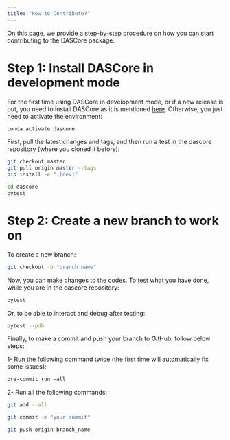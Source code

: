 ```yaml
---
title: "How to Contribute?"
---
```


On this page, we provide a step-by-step procedure on how you can start contributing to the DASCore package.

# Step 1: Install DASCore in development mode

For the first time using DASCore in development mode, or if a new release is out, you need to install DASCore as it is mentioned [here](https://dascore.org/contributing/dev_install.html).
Otherwise, you just need to activate the environment:

```bash
conda activate dascore
```

First, pull the latest changes and tags, and then run a test in the dascore repository (where you cloned it before):

```bash
git checkout master
git pull origin master --tags
pip install -e ".[dev]"
```

```bash
cd dascore
pytest
```


# Step 2: Create a new branch to work on

To create a new branch:

```bash
git checkout -b "branch name"
```

Now, you can make changes to the codes. To test what you have done, while you are in the dascore repository:

```bash
pytest
```

Or, to be able to interact and debug after testing:

```bash
pytest --pdb
```

Finally, to make a commit and push your branch to GitHub, follow below steps:

1- Run the following command twice (the first time will automatically fix some issues):

```bash
pre-commit run –all
```

2- Run all the following commands:

```bash
git add --all
```

```bash
git commit -m "your commit"
```

```bash
git push origin branch_name
```
